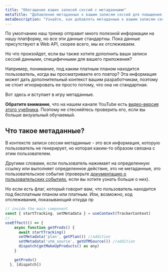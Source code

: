 ```yaml
---
title: "Обогащение ваших записей сессий с метаданными"
metaTitle: "Добавление метаданных к вашим записям сессий для повышения ваших продуктивных выводов"
metaDescription: "Узнайте, как добавлять метаданные к вашим записям сессий и как использовать их для улучшения выводов, получаемых из платформы"
---
```


<YoutubeVideo title="Смотрите, как использовать отправку метаданных из вашего приложения Next.js"
  description="Если вы не любите читать, вы можете следовать этому видеоуроку, показывающему, как отправлять метаданные из вашего приложения в платформу OpenReplay"
  videoURL="https://www.youtube.com/watch?v=ITcJCeKWQGU"
  />

По умолчанию наш трекер отправит много полезной информации на нашу платформу, но все эти данные стандартны. Пока данные присутствуют в Web API, скорее всего, мы их отслеживаем.

Но что произойдет, если вы также хотите дополнить ваши записи сессий данными, специфичными для вашего приложения?

Например, понимание, под каким платным планом находится пользователь, когда вы просматриваете его повтор? Эта информация может дать дополнительный контекст вашим разработчикам, поэтому не стоит игнорировать ее просто потому, что она не стандартная.

Вот здесь и вступает в игру метаданные.

**Обратите внимание**, что на нашем канале YouTube есть [видео-версия этого учебника](https://www.youtube.com/watch?v=ITcJCeKWQGU). Поэтому не стесняйтесь проверить его, если вы больше визуальный обучаемый.

## Что такое метаданные?

В контексте записи сессии метаданные - это вся информация, которую пользователь не генерирует, но которая каким-то образом связана с этим пользователем.

Другими словами, если пользователь нажимает на определенную ссылку или выполняет определенное действие, это не метаданные, это пользовательское событие (проверьте [документацию о пользовательских событиях](/installation/custom-events), если вы хотите узнать больше о них).

Но если есть флаг, который говорит вам, что пользователь находится под бесплатным планом или платным. Или, возможно, код отслеживания, показывающий откуда пр
```jsx
// inside the main component
const { startTracking, setMetadata } = useContext(TrackerContext)
//...
useEffect(() => {
    async function getProds() {
      await startTracking()
      setMetadata('plan', getPlan()) //addition 
      setMetadata('utm_source', getUTMSource()) //addition
      dispatch(getMakeUpProducts() as any)
    }

    getProds()
  }, [dispatch])
```
